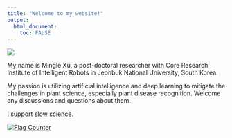 ```yaml
---
title: "Welcome to my website!"
output: 
  html_document:
    toc: FALSE
---
```


![](./data/Mingle.jpg)

My name is Mingle Xu, a post-doctoral researcher with Core Research Institute of Intelligent Robots
in Jeonbuk National University, South Korea.

My passion is utilizing artificial intelligence and deep learning to mitigate the challenges in plant science, especially plant disease recognition.
Welcome any discussions and questions about them.

I support [slow science](https://en.wikipedia.org/wiki/Slow_science).

<a href="https://info.flagcounter.com/aiNW"><img src="https://s11.flagcounter.com/count2/aiNW/bg_FFFFFF/txt_000000/border_CCCCCC/columns_2/maxflags_10/viewers_0/labels_0/pageviews_0/flags_0/percent_0/" alt="Flag Counter" border="0"></a>